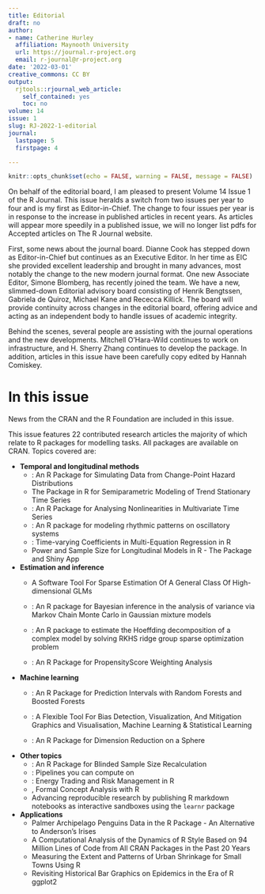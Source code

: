 ```yaml
---
title: Editorial
draft: no
author:
- name: Catherine Hurley
  affiliation: Maynooth University
  url: https://journal.r-project.org
  email: r-journal@r-project.org
date: '2022-03-01'
creative_commons: CC BY
output:
  rjtools::rjournal_web_article:
    self_contained: yes
    toc: no
volume: 14
issue: 1
slug: RJ-2022-1-editorial
journal:
  lastpage: 5
  firstpage: 4

---
```





```r
knitr::opts_chunk$set(echo = FALSE, warning = FALSE, message = FALSE)

```


On behalf of the editorial board, I am pleased to present Volume 14 Issue 1 of the R Journal. This 
issue heralds a switch from two issues per year to four and is my first as Editor-in-Chief. The change to four issues per year is in response to the increase in published articles in recent years. As articles will appear more speedily
in a published issue,  we will no longer list pdfs for Accepted articles on The R Journal website.


First, some news about the journal board. Dianne Cook has stepped down as Editor-in-Chief but continues as an Executive Editor. In her time as EIC she provided excellent leadership and brought in many advances, most notably the change to the new modern journal format. One new Associate Editor, Simone Blomberg, has recently joined the team. We have a new, slimmed-down Editorial advisory board consisting of Henrik Bengtssen, Gabriela de Quiroz, Michael Kane and Rececca Killick. The board will provide continuity across changes in the editorial board, offering advice and acting as an independent body to handle issues of academic integrity.



Behind the scenes, several people are assisting with the journal operations and the new developments. Mitchell O'Hara-Wild continues to work on infrastructure, and H. Sherry Zhang continues to develop the  \pkg{rjtools} package. In addition, articles in this issue have been carefully copy edited by Hannah Comiskey.


# In this issue

News from the CRAN and the R Foundation are included in this issue.

This issue features 22 contributed research articles the majority of which relate to R packages
for modelling tasks. All packages are available on CRAN. Topics covered are:

- **Temporal and longitudinal methods**
    - \pkg{cpsurvsim}: An R Package for Simulating Data from Change-Point Hazard Distributions
    - The \pkg{smoots} Package in R for Semiparametric Modeling of Trend Stationary Time Series
    - \pkg{starvars}: An R Package for Analysing Nonlinearities in Multivariate Time Series
    - \pkg{FMM}: An R package for modeling rhythmic patterns on oscillatory systems
    - \pkg{tvReg}: Time-varying Coefficients in Multi-Equation Regression in R
    - Power and Sample Size for Longitudinal Models in R - The \pkg{longpower} Package and Shiny App

- **Estimation and inference**
    - \pkg{dglars} A Software Tool For Sparse Estimation Of A General Class Of High-dimensional GLMs
    
    - \pkg{bayesanova}: An R package for Bayesian inference in the analysis of variance via Markov Chain Monte Carlo in Gaussian mixture models
    
    - \pkg{RKHSMetaMod}: An R package to estimate the Hoeffding decomposition of a complex model by solving RKHS ridge group sparse optimization problem
    
    - \pkg{PSweight}: An R Package for PropensityScore Weighting Analysis

- **Machine learning**
    - \pkg{RFpredInterval}: An R Package for Prediction Intervals with Random Forests and Boosted Forests
    - \pkg{fairmodels}: A Flexible Tool For Bias Detection, Visualization, And Mitigation Graphics and Visualisation, Machine Learning & Statistical Learning
    
    - \pkg{spherepc}: An R Package for Dimension Reduction on a Sphere
    
- **Other topics**
    - \pkg{blindrecalc}: An R Package for Blinded Sample Size Recalculation
    - \pkg{rmonad}: Pipelines you can compute on
    - \pkg{etrm}: Energy Trading and Risk Management in R
    - \pkg{fcaR}, Formal Concept Analysis with R
    - Advancing reproducible research by publishing R markdown notebooks as interactive sandboxes using the `learnr` package

- **Applications**
    - Palmer Archipelago Penguins Data in the \pkg{palmerpenguins} R Package - An Alternative to Anderson's Irises
    - A Computational Analysis of the Dynamics of R Style Based on 94 Million Lines of Code from All CRAN Packages in the Past 20 Years
    - Measuring the Extent and Patterns of Urban Shrinkage for Small Towns Using R
    - Revisiting Historical Bar Graphics on Epidemics in the Era of R ggplot2              
         
